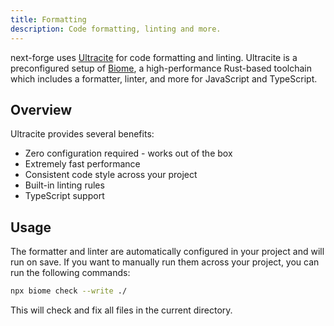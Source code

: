 ```yaml
---
title: Formatting
description: Code formatting, linting and more.
---
```


next-forge uses [Ultracite](https://ultracite.dev) for code formatting and linting. Ultracite is a preconfigured setup of [Biome](https://biomejs.dev), a high-performance Rust-based toolchain which includes a formatter, linter, and more for JavaScript and TypeScript.

## Overview

Ultracite provides several benefits:

- Zero configuration required - works out of the box
- Extremely fast performance
- Consistent code style across your project
- Built-in linting rules
- TypeScript support

## Usage

The formatter and linter are automatically configured in your project and will run on save. If you want to manually run them across your project, you can run the following commands:

```bash Terminal
npx biome check --write ./
```

This will check and fix all files in the current directory.